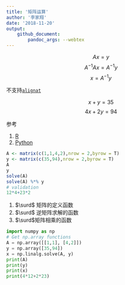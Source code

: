 ```yaml
---
title: '矩阵运算'
author: '李家翔'
date: '2018-11-20'
output: 
    github_document:
        pandoc_args: --webtex
---
```


$$Ax= y$$
$$A^{-1}Ax= A^{-1}y$$
$$x= A^{-1}y$$

不支持[`alignat`](https://stackoverflow.com/questions/48511527/how-to-display-math-in-an-rmd-file-on-github)

$$x + y = 35$$
$$4x + 2y = 94$$

参考

1. [R](https://jiaxiangli.netlify.com/2018/01/linear-transformation/#deta-0)
1. [Python](https://docs.scipy.org/doc/numpy/reference/generated/numpy.linalg.solve.html)

```r
A <- matrix(c(1,1,4,2),nrow = 2,byrow = T)
y <- matrix(c(35,94),nrow = 2,byrow = T)
A
y
solve(A)
solve(A) %*% y
# validation
12*4+23*2
```


1. $\surd$ 矩阵的定义函数
1. $\surd$ 逆矩阵求解的函数
1. $\surd$矩阵相乘的函数

```python
import numpy as np
# Get np.array functions
A = np.array([[1,1], [4,2]])
y = np.array([35,94])
x = np.linalg.solve(A, y)
print(A)
print(y)
print(x)
print(4*12+2*23)
```

